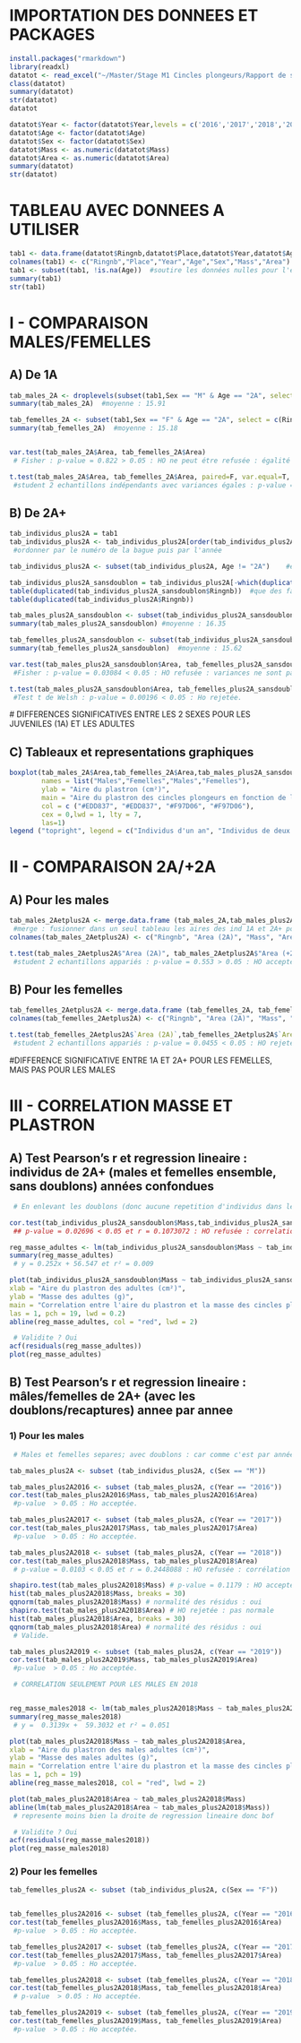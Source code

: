 # IMPORTATION DES DONNEES ET PACKAGES
```{r}
install.packages("rmarkdown")
library(readxl)
datatot <- read_excel("~/Master/Stage M1 Cincles plongeurs/Rapport de stage/Données/data_total.xlsx")
class(datatot)
summary(datatot)
str(datatot)
datatot

datatot$Year <- factor(datatot$Year,levels = c('2016','2017','2018','2019'), labels = c('2016','2017','2018','2019')) 
datatot$Age <- factor(datatot$Age)
datatot$Sex <- factor(datatot$Sex)
datatot$Mass <- as.numeric(datatot$Mass)
datatot$Area <- as.numeric(datatot$Area)
summary(datatot)
str(datatot)
```

# TABLEAU AVEC DONNEES A UTILISER
```{r}
tab1 <- data.frame(datatot$Ringnb,datatot$Place,datatot$Year,datatot$Age,datatot$Sex,datatot$Mass,datatot$Area)
colnames(tab1) <- c("Ringnb","Place","Year","Age","Sex","Mass","Area")
tab1 <- subset(tab1, !is.na(Age))  #soutire les données nulles pour l'ége
summary(tab1)
str(tab1)
```


# I - COMPARAISON MALES/FEMELLES
## A) De 1A
```{r}
tab_males_2A <- droplevels(subset(tab1,Sex == "M" & Age == "2A", select = c(Ringnb, Area) ))  #tableau des Aires avec seulement les méles de 1A
summary(tab_males_2A)  #moyenne : 15.91

tab_femelles_2A <- subset(tab1,Sex == "F" & Age == "2A", select = c(Ringnb, Area) )  #tableau des Aires avec seulement les femelles de 1A
summary(tab_femelles_2A)  #moyenne : 15.18


var.test(tab_males_2A$Area, tab_femelles_2A$Area)  
 # Fisher : p-value = 0.822 > 0.05 : HO ne peut étre refusée : égalité des variances

t.test(tab_males_2A$Area, tab_femelles_2A$Area, paired=F, var.equal=T, alternative="two.sided")  
 #student 2 echantillons indépendants avec variances égales : p-value = 0.0007762 < 0.05 : HO rejetée.
```

## B) De 2A+ 
```{r}
tab_individus_plus2A = tab1
tab_individus_plus2A <- tab_individus_plus2A[order(tab_individus_plus2A$Ringnb, tab_individus_plus2A$Year, decreasing=F),]
 #ordonner par le numéro de la bague puis par l'année

tab_individus_plus2A <- subset(tab_individus_plus2A, Age != "2A")    #enlever les 1A

tab_individus_plus2A_sansdoublon = tab_individus_plus2A[-which(duplicated(tab_individus_plus2A$Ringnb)),]
table(duplicated(tab_individus_plus2A_sansdoublon$Ringnb))  #que des false donc toutes les répétitions (=true) sont enlevées
table(duplicated(tab_individus_plus2A$Ringnb))

tab_males_plus2A_sansdoublon <- subset(tab_individus_plus2A_sansdoublon, Sex =="M", select = c(Ringnb, Mass, Area))
summary(tab_males_plus2A_sansdoublon) #moyenne : 16.35

tab_femelles_plus2A_sansdoublon <- subset(tab_individus_plus2A_sansdoublon, Sex =="F", select = c(Ringnb, Mass, Area))
summary(tab_femelles_plus2A_sansdoublon)  #moyenne : 15.62

var.test(tab_males_plus2A_sansdoublon$Area, tab_femelles_plus2A_sansdoublon$Area) 
 #Fisher : p-value = 0.03084 < 0.05 : HO refusée : variances ne sont pas égales

t.test(tab_males_plus2A_sansdoublon$Area, tab_femelles_plus2A_sansdoublon$Area, paired=F, var.equal=F, alternative="two.sided")
 #Test t de Welsh : p-value = 0.00196 < 0.05 : Ho rejetée.
```
 # DIFFERENCES SIGNIFICATIVES ENTRE LES 2 SEXES POUR LES JUVENILES (1A) ET LES ADULTES

## C) Tableaux et representations graphiques
```{r}

boxplot(tab_males_2A$Area,tab_femelles_2A$Area,tab_males_plus2A_sansdoublon$Area, tab_femelles_plus2A_sansdoublon$Area,
        names = list("Males","Femelles","Males","Femelles"),
        ylab = "Aire du plastron (cm²)",
        main = "Aire du plastron des cincles plongeurs en fonction de l'age et du sexe",
        col = c ("#EDD837", "#EDD837", "#F97D06", "#F97D06"),
        cex = 0,lwd = 1, lty = 7,
        las=1)
legend ("topright", legend = c("Individus d'un an", "Individus de deux ans et plus"), pch = 15, cex = 1, col = c("#EDD837", "#F97D06"))
```


# II - COMPARAISON 2A/+2A
## A) Pour les males
```{r}
tab_males_2Aetplus2A <- merge.data.frame (tab_males_2A,tab_males_plus2A_sansdoublon, by.x= "Ringnb", by.y = "Ringnb")
 #merge : fusionner dans un seul tableau les aires des ind 1A et 2A+ pour les ringnb 
colnames(tab_males_2Aetplus2A) <- c("Ringnb", "Area (2A)", "Mass", "Area (+2A)")

t.test(tab_males_2Aetplus2A$"Area (2A)", tab_males_2Aetplus2A$"Area (+2A)" ,paired=T)  
 #student 2 echantillons appariés : p-value = 0.553 > 0.05 : HO acceptée. 
```

## B) Pour les femelles
```{r}
tab_femelles_2Aetplus2A <- merge.data.frame (tab_femelles_2A, tab_femelles_plus2A_sansdoublon, by.x = "Ringnb", by.y = "Ringnb")
colnames(tab_femelles_2Aetplus2A) <- c("Ringnb", "Area (2A)", "Mass", "Area (+2A)")

t.test(tab_femelles_2Aetplus2A$`Area (2A)`,tab_femelles_2Aetplus2A$`Area (+2A)`, paired = T)
 #student 2 echantillons appariés : p-value = 0.0455 < 0.05 : HO rejetée.
```
 #DIFFERENCE SIGNIFICATIVE ENTRE 1A ET 2A+ POUR LES FEMELLES, MAIS PAS POUR LES MALES


# III - CORRELATION MASSE ET PLASTRON
## A) Test Pearson's r et regression lineaire : individus de 2A+ (males et femelles ensemble, sans doublons) années confondues 
```{r}
 # En enlevant les doublons (donc aucune repetition d'individus dans les differentes annees)

cor.test(tab_individus_plus2A_sansdoublon$Mass,tab_individus_plus2A_sansdoublon$Area)
 ## p-value = 0.02696 < 0.05 et r = 0.1073072 : HO refusée : correlation.

reg_masse_adultes <- lm(tab_individus_plus2A_sansdoublon$Mass ~ tab_individus_plus2A_sansdoublon$Area)
summary(reg_masse_adultes)
 # y = 0.252x + 56.547 et r² = 0.009

plot(tab_individus_plus2A_sansdoublon$Mass ~ tab_individus_plus2A_sansdoublon$Area,
xlab = "Aire du plastron des adultes (cm²)",
ylab = "Masse des adultes (g)",
main = "Correlation entre l'aire du plastron et la masse des cincles plongeurs adultes",
las = 1, pch = 19, lwd = 0.2)
abline(reg_masse_adultes, col = "red", lwd = 2)

 # Validite ? Oui
acf(residuals(reg_masse_adultes))
plot(reg_masse_adultes)
```

## B) Test Pearson's r et regression lineaire : mâles/femelles de 2A+ (avec les doublons/recaptures) annee par annee
### 1) Pour les males
```{r}
 # Males et femelles separes; avec doublons : car comme c'est par année, l'effet recapture n'a pas lieu.

tab_males_plus2A <- subset (tab_individus_plus2A, c(Sex == "M"))

tab_males_plus2A2016 <- subset (tab_males_plus2A, c(Year == "2016"))
cor.test(tab_males_plus2A2016$Mass, tab_males_plus2A2016$Area)
 #p-value  > 0.05 : Ho acceptée.

tab_males_plus2A2017 <- subset (tab_males_plus2A, c(Year == "2017"))
cor.test(tab_males_plus2A2017$Mass, tab_males_plus2A2017$Area)
 #p-value  > 0.05 : Ho acceptée. 

tab_males_plus2A2018 <- subset (tab_males_plus2A, c(Year == "2018"))
cor.test(tab_males_plus2A2018$Mass, tab_males_plus2A2018$Area)
 # p-value = 0.0103 < 0.05 et r = 0.2448088 : HO refusée : corrélation ! Validité ? 

shapiro.test(tab_males_plus2A2018$Mass) # p-value = 0.1179 : HO acceptée : suit une loi normale
hist(tab_males_plus2A2018$Mass, breaks = 30)
qqnorm(tab_males_plus2A2018$Mass) # normalité des résidus : oui
shapiro.test(tab_males_plus2A2018$Area) # HO rejetée : pas normale
hist(tab_males_plus2A2018$Area, breaks = 30)
qqnorm(tab_males_plus2A2018$Area) # normalité des résidus : oui
 # Valide.

tab_males_plus2A2019 <- subset (tab_males_plus2A, c(Year == "2019"))
cor.test(tab_males_plus2A2019$Mass, tab_males_plus2A2019$Area)
 #p-value  > 0.05 : Ho acceptée.

 # CORRELATION SEULEMENT POUR LES MALES EN 2018


reg_masse_males2018 <- lm(tab_males_plus2A2018$Mass ~ tab_males_plus2A2018$Area)
summary(reg_masse_males2018)
 # y =  0.3139x +  59.3032 et r² = 0.051

plot(tab_males_plus2A2018$Mass ~ tab_males_plus2A2018$Area,
xlab = "Aire du plastron des males adultes (cm²)",
ylab = "Masse des males adultes (g)",
main = "Correlation entre l'aire du plastron et la masse des cincles plongeurs males adultes captures en 2018",
las = 1, pch = 19)
abline(reg_masse_males2018, col = "red", lwd = 2)

plot(tab_males_plus2A2018$Area ~ tab_males_plus2A2018$Mass)
abline(lm(tab_males_plus2A2018$Area ~ tab_males_plus2A2018$Mass))
 # represente moins bien la droite de regression lineaire donc bof

 # Validite ? Oui
acf(residuals(reg_masse_males2018))
plot(reg_masse_males2018) 
```

### 2) Pour les femelles
```{r}
tab_femelles_plus2A <- subset (tab_individus_plus2A, c(Sex == "F"))


tab_femelles_plus2A2016 <- subset (tab_femelles_plus2A, c(Year == "2016"))
cor.test(tab_femelles_plus2A2016$Mass, tab_femelles_plus2A2016$Area)
 #p-value  > 0.05 : Ho acceptée.

tab_femelles_plus2A2017 <- subset (tab_femelles_plus2A, c(Year == "2017"))
cor.test(tab_femelles_plus2A2017$Mass, tab_femelles_plus2A2017$Area)
 #p-value  > 0.05 : Ho acceptée.

tab_femelles_plus2A2018 <- subset (tab_femelles_plus2A, c(Year == "2018"))
cor.test(tab_femelles_plus2A2018$Mass, tab_femelles_plus2A2018$Area)
 # p-value  > 0.05 : Ho acceptée. 

tab_femelles_plus2A2019 <- subset (tab_femelles_plus2A, c(Year == "2019"))
cor.test(tab_femelles_plus2A2019$Mass, tab_femelles_plus2A2019$Area)
 #p-value  > 0.05 : Ho acceptée. 
```
